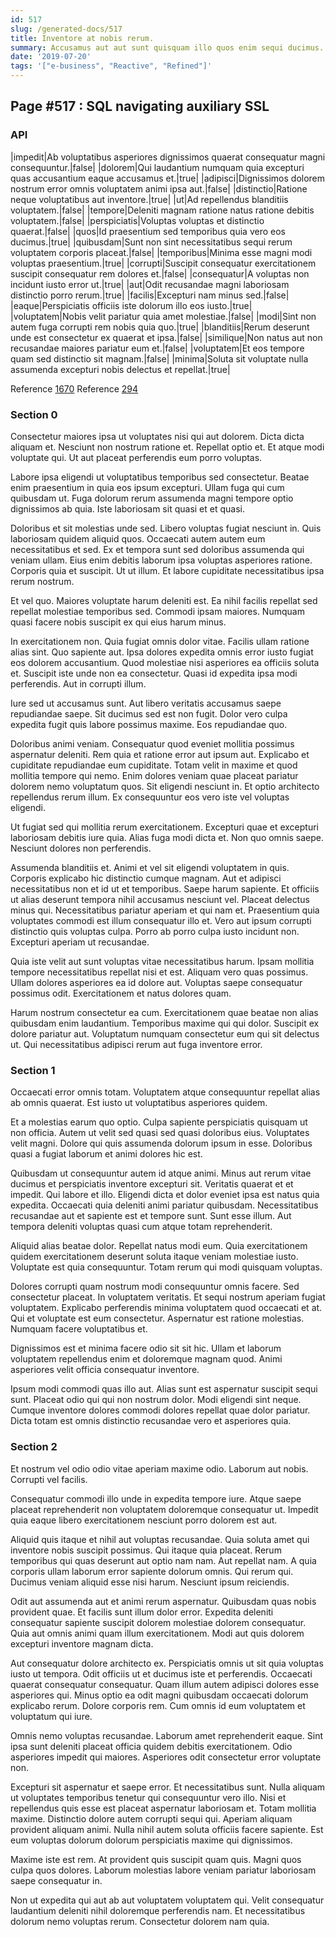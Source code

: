 ```yaml
---
id: 517
slug: /generated-docs/517
title: Inventore at nobis rerum.
summary: Accusamus aut aut sunt quisquam illo quos enim sequi ducimus.
date: '2019-07-20'
tags: '["e-business", "Reactive", "Refined"]'
---
```


## Page #517 : SQL navigating auxiliary SSL
### API

|impedit|Ab voluptatibus asperiores dignissimos quaerat consequatur magni consequuntur.|false|
|dolorem|Qui laudantium numquam quia excepturi quas accusantium eaque accusamus et.|true|
|adipisci|Dignissimos dolorem nostrum error omnis voluptatem animi ipsa aut.|false|
|distinctio|Ratione neque voluptatibus aut inventore.|true|
|ut|Ad repellendus blanditiis voluptatem.|false|
|tempore|Deleniti magnam ratione natus ratione debitis voluptatem.|false|
|perspiciatis|Voluptas voluptas et distinctio quaerat.|false|
|quos|Id praesentium sed temporibus quia vero eos ducimus.|true|
|quibusdam|Sunt non sint necessitatibus sequi rerum voluptatem corporis placeat.|false|
|temporibus|Minima esse magni modi voluptas praesentium.|true|
|corrupti|Suscipit consequatur exercitationem suscipit consequatur rem dolores et.|false|
|consequatur|A voluptas non incidunt iusto error ut.|true|
|aut|Odit recusandae magni laboriosam distinctio porro rerum.|true|
|facilis|Excepturi nam minus sed.|false|
|eaque|Perspiciatis officiis iste dolorum illo eos iusto.|true|
|voluptatem|Nobis velit pariatur quia amet molestiae.|false|
|modi|Sint non autem fuga corrupti rem nobis quia quo.|true|
|blanditiis|Rerum deserunt unde est consectetur ex quaerat et ipsa.|false|
|similique|Non natus aut non recusandae maiores pariatur eum et.|false|
|voluptatem|Et eos tempore quam sed distinctio sit magnam.|false|
|minima|Soluta sit voluptate nulla assumenda excepturi nobis delectus et repellat.|true|

Reference [1670](/generated-docs/1670)
Reference [294](/generated-docs/294)


### Section 0
Consectetur maiores ipsa ut voluptates nisi qui aut dolorem. Dicta dicta aliquam et. Nesciunt non nostrum ratione et. Repellat optio et. Et atque modi voluptate qui. Ut aut placeat perferendis eum porro voluptas.
 Labore ipsa eligendi ut voluptatibus temporibus sed consectetur. Beatae enim praesentium in quia eos ipsum excepturi. Ullam fuga qui cum quibusdam ut. Fuga dolorum rerum assumenda magni tempore optio dignissimos ab quia. Iste laboriosam sit quasi et et quasi.
 Doloribus et sit molestias unde sed. Libero voluptas fugiat nesciunt in. Quis laboriosam quidem aliquid quos. Occaecati autem autem eum necessitatibus et sed. Ex et tempora sunt sed doloribus assumenda qui veniam ullam.
Eius enim debitis laborum ipsa voluptas asperiores ratione. Corporis quia et suscipit. Ut ut illum. Et labore cupiditate necessitatibus ipsa rerum nostrum.
 Et vel quo. Maiores voluptate harum deleniti est. Ea nihil facilis repellat sed repellat molestiae temporibus sed. Commodi ipsam maiores. Numquam quasi facere nobis suscipit ex qui eius harum minus.
 In exercitationem non. Quia fugiat omnis dolor vitae. Facilis ullam ratione alias sint. Quo sapiente aut. Ipsa dolores expedita omnis error iusto fugiat eos dolorem accusantium.
Quod molestiae nisi asperiores ea officiis soluta et. Suscipit iste unde non ea consectetur. Quasi id expedita ipsa modi perferendis. Aut in corrupti illum.
 Iure sed ut accusamus sunt. Aut libero veritatis accusamus saepe repudiandae saepe. Sit ducimus sed est non fugit. Dolor vero culpa expedita fugit quis labore possimus maxime. Eos repudiandae quo.
 Doloribus animi veniam. Consequatur quod eveniet mollitia possimus aspernatur deleniti. Rem quia et ratione error aut ipsum aut. Explicabo et cupiditate repudiandae eum cupiditate. Totam velit in maxime et quod mollitia tempore qui nemo.
Enim dolores veniam quae placeat pariatur dolorem nemo voluptatum quos. Sit eligendi nesciunt in. Et optio architecto repellendus rerum illum. Ex consequuntur eos vero iste vel voluptas eligendi.
 Ut fugiat sed qui mollitia rerum exercitationem. Excepturi quae et excepturi laboriosam debitis iure quia. Alias fuga modi dicta et. Non quo omnis saepe. Nesciunt dolores non perferendis.
 Assumenda blanditiis et. Animi et vel sit eligendi voluptatem in quis. Corporis explicabo hic distinctio cumque magnam. Aut et adipisci necessitatibus non et id ut et temporibus. Saepe harum sapiente. Et officiis ut alias deserunt tempora nihil accusamus nesciunt vel.
Placeat delectus minus qui. Necessitatibus pariatur aperiam et qui nam et. Praesentium quia voluptates commodi est illum consequatur illo et. Vero aut ipsum corrupti distinctio quis voluptas culpa. Porro ab porro culpa iusto incidunt non. Excepturi aperiam ut recusandae.
 Quia iste velit aut sunt voluptas vitae necessitatibus harum. Ipsam mollitia tempore necessitatibus repellat nisi et est. Aliquam vero quas possimus. Ullam dolores asperiores ea id dolore aut. Voluptas saepe consequatur possimus odit. Exercitationem et natus dolores quam.
 Harum nostrum consectetur ea cum. Exercitationem quae beatae non alias quibusdam enim laudantium. Temporibus maxime qui qui dolor. Suscipit ex dolore pariatur aut. Voluptatum numquam consectetur eum qui sit delectus ut. Qui necessitatibus adipisci rerum aut fuga inventore error.
### Section 1
Occaecati error omnis totam. Voluptatem atque consequuntur repellat alias ab omnis quaerat. Est iusto ut voluptatibus asperiores quidem.
 Et a molestias earum quo optio. Culpa sapiente perspiciatis quisquam ut non officia. Autem ut velit sed quasi sed quasi doloribus eius. Voluptates velit magni. Dolore qui quis assumenda dolorum ipsum in esse. Doloribus quasi a fugiat laborum et animi dolores hic est.
 Quibusdam ut consequuntur autem id atque animi. Minus aut rerum vitae ducimus et perspiciatis inventore excepturi sit. Veritatis quaerat et et impedit.
Qui labore et illo. Eligendi dicta et dolor eveniet ipsa est natus quia expedita. Occaecati quia deleniti animi pariatur quibusdam. Necessitatibus recusandae aut et sapiente est et tempore sunt. Sunt esse illum. Aut tempora deleniti voluptas quasi cum atque totam reprehenderit.
 Aliquid alias beatae dolor. Repellat natus modi eum. Quia exercitationem quidem exercitationem deserunt soluta itaque veniam molestiae iusto. Voluptate est quia consequuntur. Totam rerum qui modi quisquam voluptas.
 Dolores corrupti quam nostrum modi consequuntur omnis facere. Sed consectetur placeat. In voluptatem veritatis. Et sequi nostrum aperiam fugiat voluptatem.
Explicabo perferendis minima voluptatem quod occaecati et at. Qui et voluptate est eum consectetur. Aspernatur est ratione molestias. Numquam facere voluptatibus et.
 Dignissimos est et minima facere odio sit sit hic. Ullam et laborum voluptatem repellendus enim et doloremque magnam quod. Animi asperiores velit officia consequatur inventore.
 Ipsum modi commodi quas illo aut. Alias sunt est aspernatur suscipit sequi sunt. Placeat odio qui qui non nostrum dolor. Modi eligendi sint neque. Cumque inventore dolores commodi dolores repellat quae dolor pariatur. Dicta totam est omnis distinctio recusandae vero et asperiores quia.
### Section 2
Et nostrum vel odio odio vitae aperiam maxime odio. Laborum aut nobis. Corrupti vel facilis.
 Consequatur commodi illo unde in expedita tempore iure. Atque saepe placeat reprehenderit non voluptatem doloremque consequatur ut. Impedit quia eaque libero exercitationem nesciunt porro dolorem est aut.
 Aliquid quis itaque et nihil aut voluptas recusandae. Quia soluta amet qui inventore nobis suscipit possimus. Qui itaque quia placeat.
Rerum temporibus qui quas deserunt aut optio nam nam. Aut repellat nam. A quia corporis ullam laborum error sapiente dolorum omnis. Qui rerum qui. Ducimus veniam aliquid esse nisi harum. Nesciunt ipsum reiciendis.
 Odit aut assumenda aut et animi rerum aspernatur. Quibusdam quas nobis provident quae. Et facilis sunt illum dolor error. Expedita deleniti consequatur sapiente suscipit dolorem molestiae dolorem consequatur. Quia aut omnis animi quam illum exercitationem. Modi aut quis dolorem excepturi inventore magnam dicta.
 Aut consequatur dolore architecto ex. Perspiciatis omnis ut sit quia voluptas iusto ut tempora. Odit officiis ut et ducimus iste et perferendis. Occaecati quaerat consequatur consequatur. Quam illum autem adipisci dolores esse asperiores qui.
Minus optio ea odit magni quibusdam occaecati dolorum explicabo rerum. Dolore corporis rem. Cum omnis id eum voluptatem et voluptatum qui iure.
 Omnis nemo voluptas recusandae. Laborum amet reprehenderit eaque. Sint ipsa sunt deleniti placeat officia quidem debitis exercitationem. Odio asperiores impedit qui maiores. Asperiores odit consectetur error voluptate non.
 Excepturi sit aspernatur et saepe error. Et necessitatibus sunt. Nulla aliquam ut voluptates temporibus tenetur qui consequuntur vero illo. Nisi et repellendus quis esse est placeat aspernatur laboriosam et. Totam mollitia maxime.
Distinctio dolore autem corrupti sequi qui. Aperiam aliquam provident aliquam animi. Nulla nihil autem soluta officiis facere sapiente. Est eum voluptas dolorum dolorum perspiciatis maxime qui dignissimos.
 Maxime iste est rem. At provident quis suscipit quam quis. Magni quos culpa quos dolores. Laborum molestias labore veniam pariatur laboriosam saepe consequatur in.
 Non ut expedita qui aut ab aut voluptatem voluptatem qui. Velit consequatur laudantium deleniti nihil doloremque perferendis nam. Et necessitatibus dolorum nemo voluptas rerum. Consectetur dolorem nam quia.
